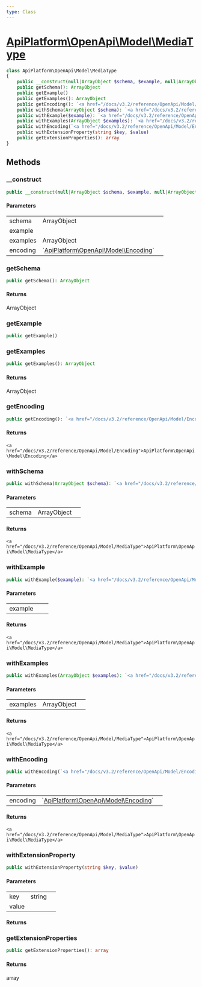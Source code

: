 ```yaml
---
type: Class
---
```


# [ApiPlatform\OpenApi\Model\MediaType](/docs/v3.2/reference/OpenApi/Model/MediaType)



```php
class ApiPlatform\OpenApi\Model\MediaType
{
    public __construct(null|ArrayObject $schema, $example, null|ArrayObject $examples, null|`<a href="/docs/v3.2/reference/OpenApi/Model/Encoding">ApiPlatform\OpenApi\Model\Encoding</a>` $encoding)
    public getSchema(): ArrayObject
    public getExample()
    public getExamples(): ArrayObject
    public getEncoding(): `<a href="/docs/v3.2/reference/OpenApi/Model/Encoding">ApiPlatform\OpenApi\Model\Encoding</a>`
    public withSchema(ArrayObject $schema): `<a href="/docs/v3.2/reference/OpenApi/Model/MediaType">ApiPlatform\OpenApi\Model\MediaType</a>`
    public withExample($example): `<a href="/docs/v3.2/reference/OpenApi/Model/MediaType">ApiPlatform\OpenApi\Model\MediaType</a>`
    public withExamples(ArrayObject $examples): `<a href="/docs/v3.2/reference/OpenApi/Model/MediaType">ApiPlatform\OpenApi\Model\MediaType</a>`
    public withEncoding(`<a href="/docs/v3.2/reference/OpenApi/Model/Encoding">ApiPlatform\OpenApi\Model\Encoding</a>` $encoding): `<a href="/docs/v3.2/reference/OpenApi/Model/MediaType">ApiPlatform\OpenApi\Model\MediaType</a>`
    public withExtensionProperty(string $key, $value)
    public getExtensionProperties(): array
}
```
## Methods

### __construct



```php
public __construct(null|ArrayObject $schema, $example, null|ArrayObject $examples, null|`<a href="/docs/v3.2/reference/OpenApi/Model/Encoding">ApiPlatform\OpenApi\Model\Encoding</a>` $encoding)
```

#### Parameters

<table><tbody>
<tr><td>schema</td><td>ArrayObject</td><td></td></tr><tr><td>example</td><td></td><td></td></tr><tr><td>examples</td><td>ArrayObject</td><td></td></tr><tr><td>encoding</td><td>`<a href="/docs/v3.2/reference/OpenApi/Model/Encoding">ApiPlatform\OpenApi\Model\Encoding</a>`</td><td></td></tr>
</tbody>
</table>

### getSchema



```php
public getSchema(): ArrayObject
```

#### Returns

ArrayObject

### getExample



```php
public getExample()
```

### getExamples



```php
public getExamples(): ArrayObject
```

#### Returns

ArrayObject

### getEncoding



```php
public getEncoding(): `<a href="/docs/v3.2/reference/OpenApi/Model/Encoding">ApiPlatform\OpenApi\Model\Encoding</a>`
```

#### Returns

`<a href="/docs/v3.2/reference/OpenApi/Model/Encoding">ApiPlatform\OpenApi\Model\Encoding</a>`

### withSchema



```php
public withSchema(ArrayObject $schema): `<a href="/docs/v3.2/reference/OpenApi/Model/MediaType">ApiPlatform\OpenApi\Model\MediaType</a>`
```

#### Parameters

<table><tbody>
<tr><td>schema</td><td>ArrayObject</td><td></td></tr>
</tbody>
</table>

#### Returns

`<a href="/docs/v3.2/reference/OpenApi/Model/MediaType">ApiPlatform\OpenApi\Model\MediaType</a>`

### withExample



```php
public withExample($example): `<a href="/docs/v3.2/reference/OpenApi/Model/MediaType">ApiPlatform\OpenApi\Model\MediaType</a>`
```

#### Parameters

<table><tbody>
<tr><td>example</td><td></td><td></td></tr>
</tbody>
</table>

#### Returns

`<a href="/docs/v3.2/reference/OpenApi/Model/MediaType">ApiPlatform\OpenApi\Model\MediaType</a>`

### withExamples



```php
public withExamples(ArrayObject $examples): `<a href="/docs/v3.2/reference/OpenApi/Model/MediaType">ApiPlatform\OpenApi\Model\MediaType</a>`
```

#### Parameters

<table><tbody>
<tr><td>examples</td><td>ArrayObject</td><td></td></tr>
</tbody>
</table>

#### Returns

`<a href="/docs/v3.2/reference/OpenApi/Model/MediaType">ApiPlatform\OpenApi\Model\MediaType</a>`

### withEncoding



```php
public withEncoding(`<a href="/docs/v3.2/reference/OpenApi/Model/Encoding">ApiPlatform\OpenApi\Model\Encoding</a>` $encoding): `<a href="/docs/v3.2/reference/OpenApi/Model/MediaType">ApiPlatform\OpenApi\Model\MediaType</a>`
```

#### Parameters

<table><tbody>
<tr><td>encoding</td><td>`<a href="/docs/v3.2/reference/OpenApi/Model/Encoding">ApiPlatform\OpenApi\Model\Encoding</a>`</td><td></td></tr>
</tbody>
</table>

#### Returns

`<a href="/docs/v3.2/reference/OpenApi/Model/MediaType">ApiPlatform\OpenApi\Model\MediaType</a>`

### withExtensionProperty



```php
public withExtensionProperty(string $key, $value)
```

#### Parameters

<table><tbody>
<tr><td>key</td><td>string</td><td></td></tr><tr><td>value</td><td></td><td></td></tr>
</tbody>
</table>

#### Returns



### getExtensionProperties



```php
public getExtensionProperties(): array
```

#### Returns

array

